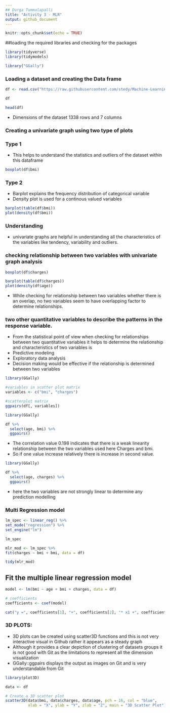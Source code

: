 ```yaml
---
## Durga Tummalapalli
title: "Activity 3 - MLR"
output: github_document
---
```


```r
knitr::opts_chunk$set(echo = TRUE)
```

##loading the required libraries and checking for the packages

```r
library(tidyverse)
library(tidymodels)

library("GGally")

```

### Loading a dataset and creating the Data frame

```r
df <- read.csv("https://raw.githubusercontent.com/stedy/Machine-Learning-with-R-datasets/master/insurance.csv")

df

head(df)

```
- Dimensions of the dataset 1338 rows and 7 columns

### Creating a univariate graph using two type of plots
### Type 1

- This helps to understand the statistics and outliers of the dataset within this dataframe


```r

boxplot(df$bmi)

```
### Type 2
- Barplot explains the frequency distribution of categorical variable
- Density plot is used for a continous valued variables


```r

barplot(table(df$bmi))
plot(density(df$bmi))


```

### Understanding 
- univariate graphs are helpful in understanding all the characteristics of the variables like tendency, variability and outliers.

### checking relationship between two variables with univariate graph analysis


```r
boxplot(df$charges)
```



```r

barplot(table(df$charges))
plot(density(df$age))


```
- While checking for relationship between two variables whether there is an overlap, no two variables seem to have overlapping factor to determine relationships.

### two other quantitative variables to describe the patterns in the response variable.

- From the statistical point of view when checking for relationships between two quantitative variables it helps to determine the relationship and characteristics of two variables is
- Predictive modeling
- Exploratory data analysis
- Decision making would be effective if the relationship is determined between two variables

```r
library(GGally)

#variables in scatter plot matrix
variables <- c("bmi", "charges")

#scatterplot matrix
ggpairs(df[, variables])


```

```r
library(GGally)

df %>%
  select(age, bmi) %>%
  ggpairs()

```

- The correlation value 0.198 indicates that there is a weak linearity relationship between the two variables used here Charges and bmi.
- So if one value increase relatively there is increase in second value.

```r
library(GGally)

df %>%
  select(age, charges) %>%
  ggpairs()
```
- here the two variables are not strongly linear to determine any prediction modelling

### Multi Regression model


```r
lm_spec <- linear_reg() %>%
set_mode("regression") %>%
set_engine("lm")

lm_spec

mlr_mod <- lm_spec %>% 
fit(charges ~ bmi + bmi, data = df)

tidy(mlr_mod)
```

## Fit the multiple linear regression model

```r


model <- lm(bmi ~ age + bmi + charges, data = df)

# coefficients
coefficients <- coef(model)

cat("y =", coefficients[1], "+", coefficients[2], "* x1 +", coefficients[3], "* x2 +", coefficients[4], "* x3")


```
### 3D PLOTS:
- 3D plots can be created using scatter3D functions and this is not very interactive visual in Github rather it appears as a steady graph
- Although it provides a clear depiction of clustering of datasets groups it is not good with Git as the limitations to represent all the dimension visualization
-  GGally::ggpairs  displays the output as images on Git and is very understandable from Git

```r

library(plot3D)

data <- df

# Create a 3D scatter plot
scatter3D(data$bmi, data$charges, data$age, pch = 16, col = "blue",
          xlab = "X", ylab = "Y", zlab = "Z", main = "3D Scatter Plot")


```
